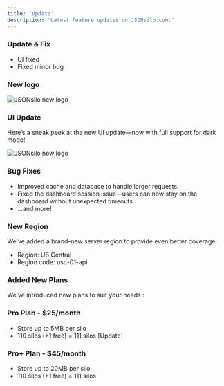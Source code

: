 ```yaml
---
title: 'Update'
description: 'Latest feature updates on JSONsilo.com:'
---
```


<Update label="22-02-2025" description="v2.0.3b">

### Update & Fix

- UI fixed
- Fixed minor bug
</Update>


<Update label="04-12-2024" description="v2.0.0">

### New logo
![JSONsilo new logo](https://blog.jsonsilo.com/content/images/size/w1000/2024/12/4.png)

### UI Update

Here’s a sneak peek at the new UI update—now with full support for dark mode!

![JSONsilo new logo](https://blog.jsonsilo.com/content/images/size/w1000/2024/12/Screenshot-2024-12-10-231451-2.png)

### Bug Fixes
- Improved cache and database to handle larger requests.
- Fixed the dashboard session issue—users can now stay on the dashboard without unexpected timeouts.
- ...and more!

### New Region
We’ve added a brand-new server region to provide even better coverage:

- Region: US Central
- Region code: usc-01-api

### Added New Plans
We’ve introduced new plans to suit your needs :

### Pro Plan - $25/month

- Store up to 5MB per silo
- 110 silos (+1 free) = 111 silos [Update]

### Pro+ Plan - $45/month

- Store up to 20MB per silo
- 110 silos (+1 free) = 111 silos

</Update>